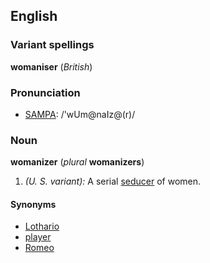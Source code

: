 ==English==
===Variant spellings===
'''womaniser''' (''British'')
===Pronunciation===
*[[Pronunciation guide|SAMPA]]: /'wUm@naIz@(r)/
===Noun===
'''womanizer''' (''plural'' '''womanizers''')
#''(U. S. variant):'' A serial [[seducer]] of women.

====Synonyms====
*[[Lothario]]
*[[player]]
*[[Romeo]]